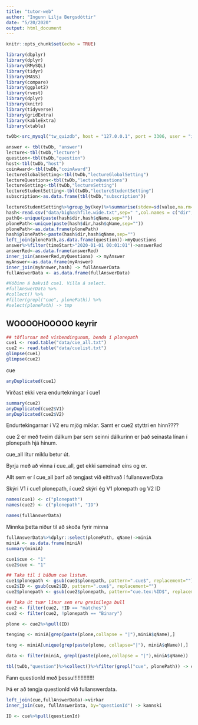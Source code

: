 ```yaml
---
title: "tutor-web"
author: "Ingunn Lilja Bergsdóttir"
date: "5/20/2020"
output: html_document
---
```


```r
knitr::opts_chunk$set(echo = TRUE)
```

```r
library(dbplyr)
library(dplyr)
library(RMySQL)
library(tidyr)
library(MASS)
library(compare)
library(ggplot2)
library(rvest)
library(dplyr)
library(knitr)
library(tidyverse)
library(gridExtra)
library(kableExtra)
library(xtable)
```

```r
twDb<-src_mysql("tw_quizdb", host = "127.0.0.1", port = 3306, user = "ilb8", password = "AIAtKDEMe2S0I")
```

```r
answer <- tbl(twDb, "answer")
lecture<-tbl(twDb,"lecture")
question<-tbl(twDb,"question")
host<-tbl(twDb,"host")
coinAward<-tbl(twDb,"coinAward")
lectureGlobalSetting<-tbl(twDb,"lectureGlobalSetting")
lectureQuestions<-tbl(twDb,"lectureQuestions")
lectureSetting<-tbl(twDb,"lectureSetting")
lectureStudentSetting<-tbl(twDb,"lectureStudentSetting")
subscription<-as.data.frame(tbl(twDb,"subscription"))

lectureStudentSetting%>%group_by(key)%>%summarise(stdev=sd(value,na.rm=T),stdevlog=sd(log2(value),na.rm=T))->stdevs
hash<-read.csv("data/bighashfile.wide.txt",sep=" ",col.names = c("dir","qName","hash","hash2","hash3","numQ","notaType"),na.strings = ".")
pathQ<-unique(paste(hash$dir,hash$qName,sep=""))
plonePath<-unique(paste(hash$dir,hash$qName,sep=""))
plonePath<-as.data.frame(plonePath)
hash$plonePath<-paste(hash$dir,hash$qName,sep="")
left_join(plonePath,as.data.frame(question))->myQuestions
answer%>%filter(timeStart>"2020-01-01 00:01:01")->answerRed
answerRed<-as.data.frame(answerRed)
inner_join(answerRed,myQuestions) -> myAnswer
myAnswer<-as.data.frame(myAnswer)
inner_join(myAnswer,hash) -> fullAnswerData
fullAnswerData <- as.data.frame(fullAnswerData)
```

```r
#Kóðinn á bakvið cue1. Villa á select.
#fullAnswerData %>%
#collect() %>%
#filter(grepl("cue", plonePath)) %>%
#select(plonePath) -> tmp
```

## WOOOOHOOOOO keyrir 

```r
## töflurnar með vísbendingunum, benda í plonepath
cue1 <- read.table("data/cue_all.txt")
cue2 <- read.table("data/cuelist.txt")
glimpse(cue1)
glimpse(cue2)
```
cue
```r
anyDuplicated(cue1)
```
Virðast ekki vera endurtekningar í cue1

```r
summary(cue2)
anyDuplicated(cue2$V1)
anyDuplicated(cue2$V2)
```
Endurtekingarnar í V2 eru mjög miklar. Samt er cue2 styttri en hinn????

cue 2 er með tveim dálkum þar sem seinni dálkurinn er það seinasta línan í plonepath hjá hinum.

cue_all lítur miklu betur út.

Byrja með að vinna í cue_all, get ekki sameinað eins og er. 

Allt sem er í cue_all þarf að tengjast við eitthvað í fullanswerData

Skýri V1 í cue1 plonepath, í cue2 skýri ég V1 plonepath og V2 ID

```r
names(cue1) <- c("plonepath")
names(cue2) <- c("plonepath", "ID")
```

```r
names(fullAnswerData)
```

Minnka þetta niður til að skoða fyrir minna

```r
fullAnswerData%>%dplyr::select(plonePath, qName)->miniA
miniA <- as.data.frame(miniA)
summary(miniA)
```

```r
cue1$cue <- "1"
cue2$cue <- "1"
```

```r
## Taka til í báðum cue listum.
cue1$plonepath <- gsub(cue1$plonepath, pattern=".cue$", replacement="")
cue2$ID <- gsub(cue2$ID, pattern=".cue$", replacement="")
cue2$plonepath <- gsub(cue2$plonepath, pattern="cue.tex:%ID$", replacement="")
```

```r
## Taka út tvær línur sem eru greinilega bull
cue2 <- filter(cue2, !ID == "matches")
cue2 <- filter(cue2, !plonepath == "Binary")
```

```r
plone <- cue2%>%pull(ID)
```

```r
tenging <- miniA[grep(paste(plone,collapse = "|"),miniA$qName),]
```

```r
teng <- miniA[unique(grep(paste(plone, collapse="|"), miniA$qName)),]
```

```r
data <- filter(miniA, grepl(paste(plone,collapse = "|"),miniA$qName))
```

```r
tbl(twDb,"question")%>%collect()%>%filter(grepl("cue", plonePath)) -> cue
```

Fann questionId með þessu!!!!!!!!!!!!!!

Þá er að tengja questionId við fullanswerdata.

```r
left_join(cue,fullAnswerData)->virkar
inner_join(cue, fullAnswerData, by="questionId") -> kannski
```

```r
ID <- cue%>%pull(questionId)
```

```r

```

